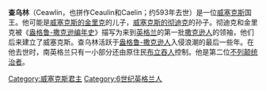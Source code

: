 {{expand|time=2015-02-18T15:25:57+00:00}}
{{unreferenced|time=2015-02-18T15:25:57+00:00}}
{{Infobox royalty
| name = 查乌林<br>Ceawlin
| image = 
| caption = 
| succession = [[威塞克斯君主列表|威塞克斯国王]]
| reign = 560年–592年
| predecessor = [[金里克_(威塞克斯)|金里克]]
| successor = [[威切奥尔_(威塞克斯)|切奥尔]]
| death_date = 593年
| house = [[威塞克斯家族|威塞克斯家族]]
| father = [[金里克_(威塞克斯)|威塞克斯的金里克]]
| issue = Cutha（可能）<br>卡思温
}}
'''查乌林'''（Ceawlin，也拼作Ceaulin和Caelin；约593年去世）是一位[[威塞克斯|威塞克斯]]国王。他可能是[[金里克_(威塞克斯)|威塞克斯的金里克]]的儿子，[[彻迪克_(威塞克斯)|威塞克斯的彻迪克]]的孙子。彻迪克和金里克被《[[盎格鲁-撒克逊编年史|盎格鲁-撒克逊编年史]]》描写为来到[[英格兰|英格兰]]的第一批[[撒克逊人|撒克逊人]]的领袖，他们后来建立了威塞克斯。查乌林活跃于[[盎格鲁-撒克逊人|盎格鲁-撒克逊人]]入侵浪潮的最后一些年。在他去世时，南英格兰只有一小部分还由原住民[[布立吞人|布立吞人]]控制。他是第二位[[不列颠统治者|不列颠统治者]]。

{{威塞克斯君主}}

[[Category:威塞克斯君主|Category:威塞克斯君主]]
[[Category:6世纪英格兰人|Category:6世纪英格兰人]]